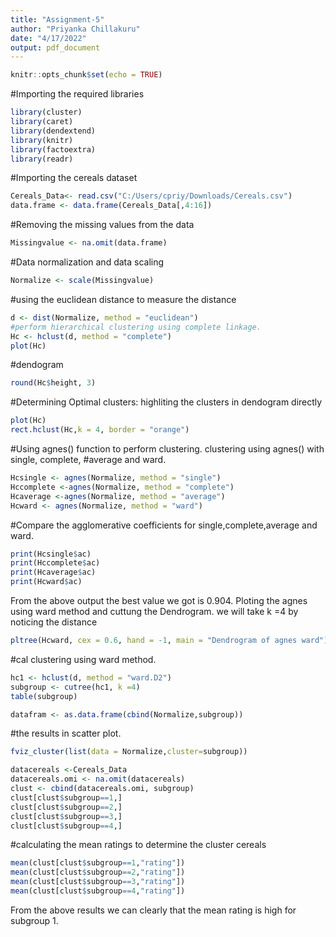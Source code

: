 ```yaml
---
title: "Assignment-5"
author: "Priyanka Chillakuru"
date: "4/17/2022"
output: pdf_document
---
```


```r
knitr::opts_chunk$set(echo = TRUE)
```


#Importing the required libraries
```r
library(cluster)
library(caret)
library(dendextend)
library(knitr)
library(factoextra)
library(readr)

```

#Importing the cereals dataset

```r
Cereals_Data<- read.csv("C:/Users/cpriy/Downloads/Cereals.csv")
data.frame <- data.frame(Cereals_Data[,4:16])

```

#Removing the missing values from the data

```r
Missingvalue <- na.omit(data.frame)

```

#Data normalization and data scaling

```r
Normalize <- scale(Missingvalue)

```
#using the euclidean distance to measure the distance
```r
d <- dist(Normalize, method = "euclidean")
#perform hierarchical clustering using complete linkage.
Hc <- hclust(d, method = "complete")
plot(Hc)

```

#dendogram
```r
round(Hc$height, 3)

```

#Determining Optimal clusters: highliting the clusters in dendogram directly
```r
plot(Hc)
rect.hclust(Hc,k = 4, border = "orange")

```
#Using agnes() function to perform clustering. clustering using agnes() with single, complete,
#average and ward.
```r
Hcsingle <- agnes(Normalize, method = "single")
Hccomplete <-agnes(Normalize, method = "complete")
Hcaverage <-agnes(Normalize, method = "average")
Hcward <- agnes(Normalize, method = "ward")

```

#Compare the agglomerative coefficients for single,complete,average and ward.

```r
print(Hcsingle$ac)
print(Hccomplete$ac)
print(Hcaverage$ac)
print(Hcward$ac)

```

From the above output the best value we got is 0.904. Ploting the agnes using ward method and cuttung the
Dendrogram. we will take k =4 by noticing the distance

```r
pltree(Hcward, cex = 0.6, hand = -1, main = "Dendrogram of agnes ward")

```

#cal clustering using ward method.

```r
hc1 <- hclust(d, method = "ward.D2")
subgroup <- cutree(hc1, k =4)
table(subgroup)

```

```r
datafram <- as.data.frame(cbind(Normalize,subgroup))

```
#the results in scatter plot.
```r
fviz_cluster(list(data = Normalize,cluster=subgroup))

```

```r
datacereals <-Cereals_Data
datacereals.omi <- na.omit(datacereals)
clust <- cbind(datacereals.omi, subgroup)
clust[clust$subgroup==1,]
clust[clust$subgroup==2,]
clust[clust$subgroup==3,]
clust[clust$subgroup==4,]


```
#calculating the mean ratings to determine the cluster cereals

```r
mean(clust[clust$subgroup==1,"rating"])
mean(clust[clust$subgroup==2,"rating"])
mean(clust[clust$subgroup==3,"rating"])
mean(clust[clust$subgroup==4,"rating"])

```

From the above results we can clearly that the mean rating is high for subgroup 1.















